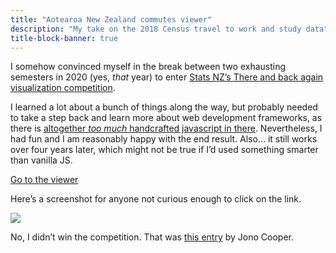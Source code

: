 ```yaml
---
title: "Aotearoa New Zealand commutes viewer"
description: "My take on the 2018 Census travel to work and study data"
title-block-banner: true
---
```


I somehow convinced myself in the break between two exhausting semesters in 2020 (yes, _that_ year) to enter [Stats NZ's There and back again visualization competition](https://www.stats.govt.nz/2018-census/there-and-back-again-data-visualisation-competition).

I learned a lot about a bunch of things along the way, but probably needed to take a step back and learn more about web development frameworks, as there is [altogether _too much_ handcrafted javascript in there](https://github.com/DOSull/commute-viewer/blob/master/commute-viewer-app/js/app.js). Nevertheless, I had fun and I am reasonably happy with the end result. Also... it still works over four years later, which might not be true if I'd used something smarter than vanilla JS.

[Go to the viewer](https://dosull.github.io/commute-viewer/commute-viewer-app){.button-link target="_blank"}

Here's a screenshot for anyone not curious enough to click on the link.

![](nz-commute-viewer.png)

No, I didn't win the competition. That was [this entry](https://commuter.waka.app/) by Jono Cooper.
